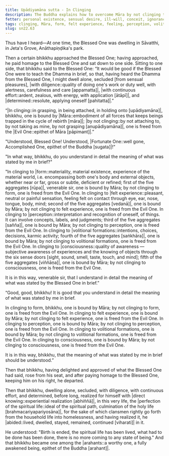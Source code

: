 ```yaml
---
title: Upādiyamāna sutta - In Clinging
description: The Buddha explains how to overcome Māra by not clinging to the five aggregates of form, felt experience, perception, volitional formations, and consciousness.
fetter: personal existence, sensual desire, ill-will, conceit, ignorance
tags: clinging, Māra, form, felt experience, feeling, perception, volitional formations, consciousness, aggregates, five aggregates, personal existence, sensual desire, ill-will, conceit, ignorance, sn, sn22, sn22-34
slug: sn22.63
---
```


Thus have I heard—At one time, the Blessed One was dwelling in Sāvatthi, in Jeta's Grove, Anāthapiṇḍika's park.

Then a certain bhikkhu approached the Blessed One; having approached, he paid homage to the Blessed One and sat down to one side. Sitting to one side, that bhikkhu said to the Blessed One: “It would be good if the Blessed One were to teach the Dhamma in brief, so that, having heard the Dhamma from the Blessed One, I might dwell alone, secluded [from sensual pleasures], |with diligence::quality of doing one's work or duty well, with alertness, carefulness and care [appamatta]|, |with continuous effort::ardent, zealous, with energy, with application [ātāpī]|, and |determined::resolute, applying oneself [pahitatta]|.”

“|In clinging::in grasping, in being attached, in holding onto [upādiyamāna]|, bhikkhu, one is bound by |Māra::embodiment of all forces that keeps beings trapped in the cycle of rebirth [māra]|; |by not clinging::by not attaching to, by not taking as mine, by not grasping [anupādiyamāna]|, one is freed from the |Evil One::epithet of Māra [pāpimant]|.”

"Understood, Blessed One! Understood, |Fortunate One::well gone, Accomplished One, epithet of the Buddha [sugata]|!"

"In what way, bhikkhu, do you understand in detail the meaning of what was stated by me in brief?"

"In clinging to |form::materiality, material existence, experience of the material world, i.e. encompassing both one's body and external objects, whether near or far, gross or subtle, deficient or refined; first of the five aggregates [rūpa]|, venerable sir, one is bound by Māra; by not clinging to form, one is freed from the Evil One. In clinging to |felt experience::pleasant, neutral or painful sensation, feeling felt on contact through eye, ear, nose, tongue, body, mind; second of the five aggregates [vedanā]|, one is bound by Māra; by not clinging to felt experience, one is freed from the Evil One. In clinging to |perception::interpretation and recognition of oneself, of things. It can involve concepts, labels, and judgments; third of the five aggregates [sañña]|, one is bound by Māra; by not clinging to perception, one is freed from the Evil One. In clinging to |volitional formations::intentions, choices, decisions, karmic activity; fourth of the five aggregates [saṅkhāra]|, one is bound by Māra; by not clinging to volitional formations, one is freed from the Evil One. In clinging to |consciousness::quality of awareness — subjective awareness of experiences and the knowing of objects through the six sense doors [sight, sound, smell, taste, touch, and mind]; fifth of the five aggregates [viññāṇa]|, one is bound by Māra; by not clinging to consciousness, one is freed from the Evil One.

It is in this way, venerable sir, that I understand in detail the meaning of what was stated by the Blessed One in brief.”

“Good, good, bhikkhu! It is good that you understand in detail the meaning of what was stated by me in brief.

In clinging to form, bhikkhu, one is bound by Māra; by not clinging to form, one is freed from the Evil One. In clinging to felt experience, one is bound by Māra; by not clinging to felt experience, one is freed from the Evil One. In clinging to perception, one is bound by Māra; by not clinging to perception, one is freed from the Evil One. In clinging to volitional formations, one is bound by Māra; by not clinging to volitional formations, one is freed from the Evil One. In clinging to consciousness, one is bound by Māra; by not clinging to consciousness, one is freed from the Evil One.

It is in this way, bhikkhu, that the meaning of what was stated by me in brief should be understood.”

Then that bhikkhu, having delighted and approved of what the Blessed One had said, rose from his seat, and after paying homage to the Blessed One, keeping him on his right, he departed.

Then that bhikkhu, dwelling alone, secluded, with diligence, with continuous effort, and determined, before long, realized for himself with |direct knowing::experiential realization [abhiññā]|, in this very life, the |perfection of the spiritual life::ideal of the spiritual path, culmination of the holy life [brahmacariyapariyosāna]|, for the sake of which clansmen rightly go forth from the household life into homelessness, and having realized it, he |abided::lived, dwelled, stayed, remained, continued [viharati]| in it.

He understood: "Birth is ended, the spiritual life has been lived, what had to be done has been done, there is no more coming to any state of being." And that bhikkhu became one among the |arahants::a worthy one, a fully awakened being, epithet of the Buddha [arahant]|.